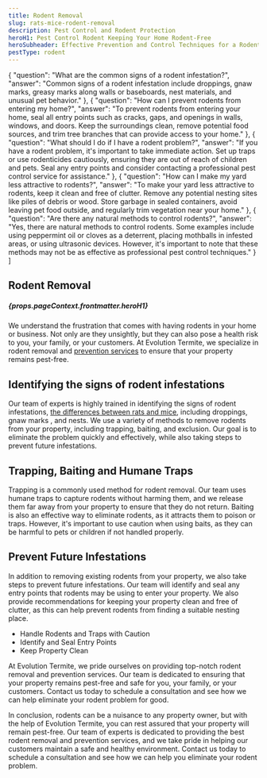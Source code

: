 ```yaml
---
title: Rodent Removal
slug: rats-mice-rodent-removal
description: Pest Control and Rodent Protection
heroH1: Pest Control Rodent Keeping Your Home Rodent-Free
heroSubheader: Effective Prevention and Control Techniques for a Rodent-Free Environment
pestType: rodent
---
```



  {
    "question": "What are the common signs of a rodent infestation?",
    "answer": "Common signs of a rodent infestation include droppings, gnaw marks, greasy marks along walls or baseboards, nest materials, and unusual pet behavior."
  },
  {
    "question": "How can I prevent rodents from entering my home?",
    "answer": "To prevent rodents from entering your home, seal all entry points such as cracks, gaps, and openings in walls, windows, and doors. Keep the surroundings clean, remove potential food sources, and trim tree branches that can provide access to your home."
  },
  {
    "question": "What should I do if I have a rodent problem?",
    "answer": "If you have a rodent problem, it's important to take immediate action. Set up traps or use rodenticides cautiously, ensuring they are out of reach of children and pets. Seal any entry points and consider contacting a professional pest control service for assistance."
  },
  {
    "question": "How can I make my yard less attractive to rodents?",
    "answer": "To make your yard less attractive to rodents, keep it clean and free of clutter. Remove any potential nesting sites like piles of debris or wood. Store garbage in sealed containers, avoid leaving pet food outside, and regularly trim vegetation near your home."
  },
  {
    "question": "Are there any natural methods to control rodents?",
    "answer": "Yes, there are natural methods to control rodents. Some examples include using peppermint oil or cloves as a deterrent, placing mothballs in infested areas, or using ultrasonic devices. However, it's important to note that these methods may not be as effective as professional pest control techniques."
  }
]


## Rodent Removal

<h5>{props.pageContext.frontmatter.heroH1}</h5>

We understand the frustration that comes with having rodents in your home or business. Not only are they unsightly, but they can also pose a health risk to you, your family, or your customers. At Evolution Termite, we specialize in rodent removal and <span className="text-gray-400">[prevention services](../prevention)</span> to ensure that your property remains pest-free.

## Identifying the signs of rodent infestations

Our team of experts is highly trained in identifying the signs of rodent infestations, [the differences between rats and mice](../important-differences-between-rats-mice), including droppings, gnaw marks , and nests. We use a variety of methods to remove rodents from your property, including trapping, baiting, and exclusion. Our goal is to eliminate the problem quickly and effectively, while also taking steps to prevent future infestations.

## Trapping, Baiting and Humane Traps

Trapping is a commonly used method for rodent removal. Our team uses humane traps to capture rodents without harming them, and we release them far away from your property to ensure that they do not return. Baiting is also an effective way to eliminate rodents, as it attracts them to poison or traps. However, it's important to use caution when using baits, as they can be harmful to pets or children if not handled properly.

## Prevent Future Infestations

In addition to removing existing rodents from your property, we also take steps to prevent future infestations. Our team will identify and seal any entry points that rodents may be using to enter your property. We also provide recommendations for keeping your property clean and free of clutter, as this can help prevent rodents from finding a suitable nesting place.

- Handle Rodents and Traps with Caution
- Identify and Seal Entry Points
- Keep Property Clean

At Evolution Termite, we pride ourselves on providing top-notch rodent removal and prevention services. Our team is dedicated to ensuring that your property remains pest-free and safe for you, your family, or your customers. Contact us today to schedule a consultation and see how we can help eliminate your rodent problem for good.

In conclusion, rodents can be a nuisance to any property owner, but with the help of Evolution Termite, you can rest assured that your property will remain pest-free. Our team of experts is dedicated to providing the best rodent removal and prevention services, and we take pride in helping our customers maintain a safe and healthy environment. Contact us today to schedule a consultation and see how we can help you eliminate your rodent problem.



<FaqWhite faqs={faqs}/>


<ArticleHeader description={description} heroH1='heroH1' heroSubheader={subheader}/>
<Message/>